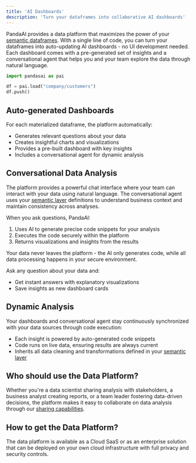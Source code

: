 ```yaml
---
title: 'AI Dashboards'
description: 'Turn your dataframes into collaborative AI dashboards'
---
```


PandaAI provides a data platform that maximizes the power of your [semantic dataframes](/v3/dataframes). 
With a single line of code, you can turn your dataframes into auto-updating AI dashboards - no UI development needed.
Each dashboard comes with a pre-generated set of insights and a conversational agent that helps you and your team explore the data through natural language.

```python
import pandasai as pai

df = pai.load("company/customers")
df.push()
```

## Auto-generated Dashboards

For each materialized dataframe, the platform automatically:
- Generates relevant questions about your data
- Creates insightful charts and visualizations
- Provides a pre-built dashboard with key insights
- Includes a conversational agent for dynamic analysis

## Conversational Data Analysis

The platform provides a powerful chat interface where your team can interact with your data using natural language. 
The conversational agent uses your [semantic layer](/v3/semantic-layer) definitions to understand business context and maintain consistency across analyses.

When you ask questions, PandaAI:
1. Uses AI to generate precise code snippets for your analysis
2. Executes the code securely within the platform
3. Returns visualizations and insights from the results

Your data never leaves the platform - the AI only generates code, while all data processing happens in your secure environment.

Ask any question about your data and:
- Get instant answers with explanatory visualizations
- Save insights as new dashboard cards

## Dynamic Analysis

Your dashboards and conversational agent stay continuously synchronized with your data sources through code execution:
- Each insight is powered by auto-generated code snippets
- Code runs on live data, ensuring results are always current
- Inherits all data cleaning and transformations defined in your [semantic layer](/v3/semantic-layer)

## Who should use the Data Platform?
Whether you're a data scientist sharing analysis with stakeholders, a business analyst creating reports, or a team leader fostering data-driven decisions, the platform makes it easy to collaborate on data analysis through our [sharing capabilities](/v3/share-dataframes).

## How to get the Data Platform?
The data platform is available as a Cloud SaaS or as an enterprise solution that can be deployed on your own cloud infrastructure with full privacy and security controls.
